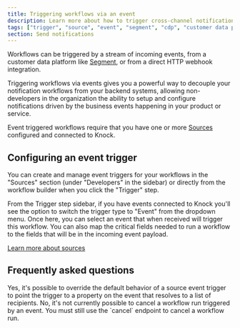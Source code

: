 ```yaml
---
title: Triggering workflows via an event
description: Learn more about how to trigger cross-channel notification workflows in Knock via an event.
tags: ["trigger", "source", "event", "segment", "cdp", "customer data platform"]
section: Send notifications
---
```


Workflows can be triggered by a stream of incoming events, from a customer data platform like [Segment](/integrations/sources/segment), or from a direct HTTP webhook integration.

Triggering workflows via events gives you a powerful way to decouple your notification workflows from your backend systems, allowing non-developers in the organization the ability to setup and configure notifications driven by the business events happening in your product or service.

Event triggered workflows require that you have one or more [Sources](/integrations/sources/overview) configured and connected to Knock.

## Configuring an event trigger

You can create and manage event triggers for your workflows in the "Sources" section (under "Developers" in the sidebar) or directly from the workflow builder when you click the "Trigger" step.

From the Trigger step sidebar, if you have events connected to Knock you'll see the option to switch the trigger type to "Event" from the dropdown menu. Once here, you can select an event that when received will trigger this workflow. You can also map the critical fields needed to run a workflow to the fields that will be in the incoming event payload.

[Learn more about sources](/integrations/sources/overview)

## Frequently asked questions

<AccordionGroup>
  <Accordion title="Can I trigger a workflow for multiple recipients from a single event?">
    Yes, it's possible to override the default behavior of a source event
    trigger to point the trigger to a property on the event that resolves to a
    list of recipients.
  </Accordion>
  <Accordion title="Can I cancel a workflow run triggered by an event?">
    No, it's not currently possible to cancel a workflow run triggered by an
    event. You must still use the `cancel` endpoint to cancel a workflow run.
  </Accordion>
</AccordionGroup>
